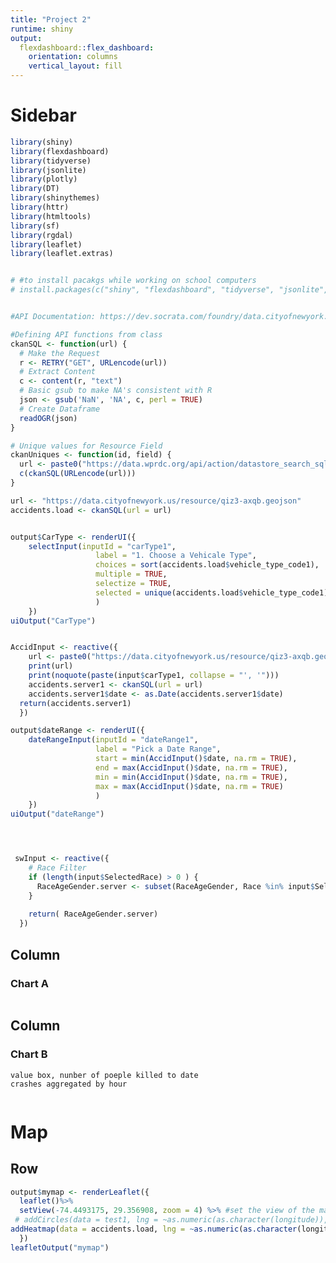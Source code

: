 ```yaml
---
title: "Project 2"
runtime: shiny
output: 
  flexdashboard::flex_dashboard:
    orientation: columns
    vertical_layout: fill
---
```


Sidebar {.sidebar}
=====================================

```r
library(shiny)
library(flexdashboard)
library(tidyverse)
library(jsonlite)
library(plotly)
library(DT)
library(shinythemes)
library(httr)
library(htmltools)
library(sf)
library(rgdal)
library(leaflet)
library(leaflet.extras)


# #to install pacakgs while working on school computers
# install.packages(c("shiny", "flexdashboard", "tidyverse", "jsonlite", "plotly", "DT", "shinythemes", "httr", "htmltools", "sf", "rgdal", "leaflet", "leaflet.extras"), dependencies = TRUE)



```

```r
#API Documentation: https://dev.socrata.com/foundry/data.cityofnewyork.us/qiz3-axqb

#Defining API functions from class
ckanSQL <- function(url) {
  # Make the Request
  r <- RETRY("GET", URLencode(url))
  # Extract Content
  c <- content(r, "text")
  # Basic gsub to make NA's consistent with R
  json <- gsub('NaN', 'NA', c, perl = TRUE)
  # Create Dataframe
  readOGR(json)
}

# Unique values for Resource Field
ckanUniques <- function(id, field) {
  url <- paste0("https://data.wprdc.org/api/action/datastore_search_sql?sql=SELECT%20DISTINCT(%22", field, "%22)%20from%20%22", id, "%22")
  c(ckanSQL(URLencode(url)))
}

url <- "https://data.cityofnewyork.us/resource/qiz3-axqb.geojson"
accidents.load <- ckanSQL(url = url)



```


```r
output$CarType <- renderUI({
    selectInput(inputId = "carType1",
                   label = "1. Choose a Vehicale Type",
                   choices = sort(accidents.load$vehicle_type_code1),
                   multiple = TRUE,
                   selectize = TRUE,
                   selected = unique(accidents.load$vehicle_type_code1)[1]
                   )
    })
uiOutput("CarType")


AccidInput <- reactive({
    url <- paste0("https://data.cityofnewyork.us/resource/qiz3-axqb.geojson?$where=vehicle_type_code1 in('",noquote(paste(input$carType1, collapse = "', '")),"')")
    print(url)
    print(noquote(paste(input$carType1, collapse = "', '")))
    accidents.server1 <- ckanSQL(url = url)
    accidents.server1$date <- as.Date(accidents.server1$date)
  return(accidents.server1)
  })

output$dateRange <- renderUI({
    dateRangeInput(inputId = "dateRange1",
                   label = "Pick a Date Range",
                   start = min(AccidInput()$date, na.rm = TRUE), 
                   end = max(AccidInput()$date, na.rm = TRUE),
                   min = min(AccidInput()$date, na.rm = TRUE),
                   max = max(AccidInput()$date, na.rm = TRUE)
                   )
    })
uiOutput("dateRange")





```


```r
 swInput <- reactive({
    # Race Filter
    if (length(input$SelectedRace) > 0 ) {
      RaceAgeGender.server <- subset(RaceAgeGender, Race %in% input$SelectedRace)
    }
    
    return( RaceAgeGender.server)
  })
```

Column {data-width=650}
-----------------------------------------------------------------------

### Chart A

```r





```

Column {data-width=350}
-----------------------------------------------------------------------

### Chart B

```{rinclude=FALSE}
value box, nunber of poeple killed to date
crashes aggregated by hour


```

Map
=====================================

Row 
-------------------------------------


```r
output$mymap <- renderLeaflet({
  leaflet()%>% 
  setView(-74.4493175, 29.356908, zoom = 4) %>% #set the view of the map
 # addCircles(data = test1, lng = ~as.numeric(as.character(longitude)), lat = ~as.numeric(as.character(latitude)), weight = 1, color ='#da0feb') %>% #added the circles over large
addHeatmap(data = accidents.load, lng = ~as.numeric(as.character(longitude)), lat = ~as.numeric(as.character(latitude)), radius = 8)
  })
leafletOutput("mymap")
```

